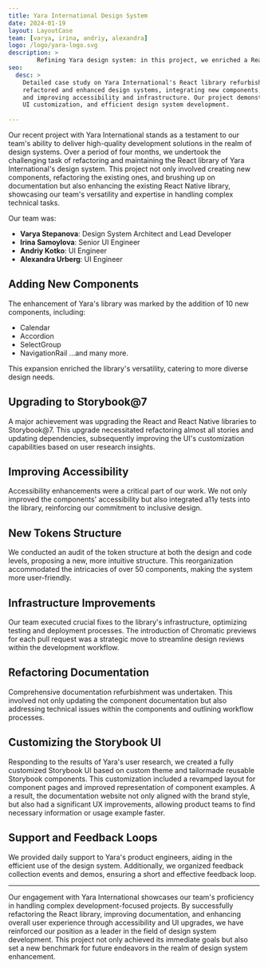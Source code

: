 ```yaml
---
title: Yara International Design System
date: 2024-01-19
layout: LayoutCase
team: [varya, irina, andriy, alexandra]
logo: /logo/yara-logo.svg
description: >
        Refining Yara design system: in this project, we enriched a React library with more than 10 new components and refactored many others. We also conducted an accessibility audit, developed new tokens structure and migrated design system documentation to Storybook@7. Key efforts included infrastructure optimization, thorough documentation overhaul, and customizing the Storybook UI based on user feedback.
seo:
  desc: >
    Detailed case study on Yara International's React library refurbishment. Learn how our team expertly
    refactored and enhanced design systems, integrating new components, upgrading to Storybook@7,
    and improving accessibility and infrastructure. Our project demonstrates excellence in documentation,
    UI customization, and efficient design system development.
    
---
```


Our recent project with Yara International stands as a testament to our team's ability to deliver
high-quality development solutions in the realm of design systems. Over a period of four months,
we undertook the challenging task of refactoring and maintaining the React library of Yara International's
design system. This project not only involved creating new components, refactoring the existing ones, and
brushing up on documentation but also enhancing the existing React Native library, showcasing our
team's versatility and expertise in handling complex technical tasks.

Our team was:
 
- **Varya Stepanova**: Design System Architect and Lead Developer
- **Irina Samoylova**: Senior UI Engineer
- **Andriy Kotko**: UI Engineer
- **Alexandra Urberg**: UI Engineer


## Adding New Components

The enhancement of Yara's library was marked by the addition of 10 new components, including:
- Calendar
- Accordion
- SelectGroup
- NavigationRail
...and many more.

This expansion enriched the library's versatility, catering to more diverse design needs.

## Upgrading to Storybook@7

A major achievement was upgrading the React and React Native libraries to Storybook@7. This upgrade necessitated refactoring almost all stories and updating dependencies, subsequently improving the UI's customization capabilities based on user research insights.

## Improving Accessibility

Accessibility enhancements were a critical part of our work. We not only improved the components' accessibility but also integrated a11y tests into the library, reinforcing our commitment to inclusive design.

## New Tokens Structure

We conducted an audit of the token structure at both the design and code levels, proposing a new, more intuitive structure. This reorganization accommodated the intricacies of over 50 components, making the system more user-friendly.

## Infrastructure Improvements

Our team executed crucial fixes to the library's infrastructure, optimizing testing and deployment processes. The introduction of Chromatic previews for each pull request was a strategic move to streamline design reviews within the development workflow.

## Refactoring Documentation

Comprehensive documentation refurbishment was undertaken. This involved not only updating the component documentation but also addressing technical issues within the components and outlining workflow processes.

## Customizing the Storybook UI

Responding to the results of Yara's user research, we created a fully customized Storybook UI based on custom theme and tailormade reusable Storybook components. This customization included a revamped layout for component pages and improved representation of component examples.
A a result, the documentation website not only aligned with the brand style, but also had a significant UX improvements, allowing product teams to find necessary information or usage example faster.

## Support and Feedback Loops

We provided daily support to Yara's product engineers, aiding in the efficient use of the design system. Additionally, we organized feedback collection events and demos, ensuring a short and effective feedback loop.

---

Our engagement with Yara International showcases our team's proficiency in handling complex development-focused projects. By successfully refactoring the React library, improving documentation, and enhancing overall user experience through accessibility and UI upgrades, we have reinforced our position as a leader in the field of design system development. This project not only achieved its immediate goals but also set a new benchmark for future endeavors in the realm of design system enhancement.